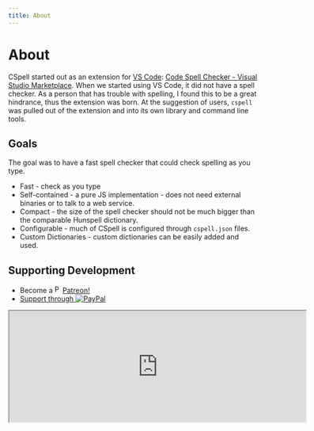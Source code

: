 ```yaml
---
title: About
---
```


# About

CSpell started out as an extension for [VS Code](https://code.visualstudio.com/): [Code Spell Checker - Visual Studio Marketplace](https://marketplace.visualstudio.com/items?itemName=streetsidesoftware.code-spell-checker).
When we started using VS Code, it did not have a spell checker. As a person that has trouble with spelling, I found this to be a great hindrance, thus the extension was born.
At the suggestion of users, `cspell` was pulled out of the extension and into its own library and command line tools.

## Goals

The goal was to have a fast spell checker that could check spelling as you type.

-   Fast - check as you type
-   Self-contained - a pure JS implementation - does not need external binaries or to talk to a web service.
-   Compact - the size of the spell checker should not be much bigger than the comparable Hunspell dictionary.
-   Configurable - much of CSpell is configured through `cspell.json` files.
-   Custom Dictionaries - custom dictionaries can be easily added and used.

## Supporting Development

-   Become a [<img src="https://github.githubassets.com/images/modules/site/icons/funding_platforms/patreon.svg" width="16" height="16" alt="Patreon"/>Patreon!](https://patreon.com/streetsidesoftware)
-   [Support through ![PayPal](./assets/paypal.png)](https://www.paypal.com/donate/?hosted_button_id=26LNBP2Q6MKCY)

<iframe src="https://github.com/sponsors/streetsidesoftware/card" title="Sponsor Street Side Software" height="225" width="600" style={{border: 0, 'border-radius': '30px'}}></iframe>
